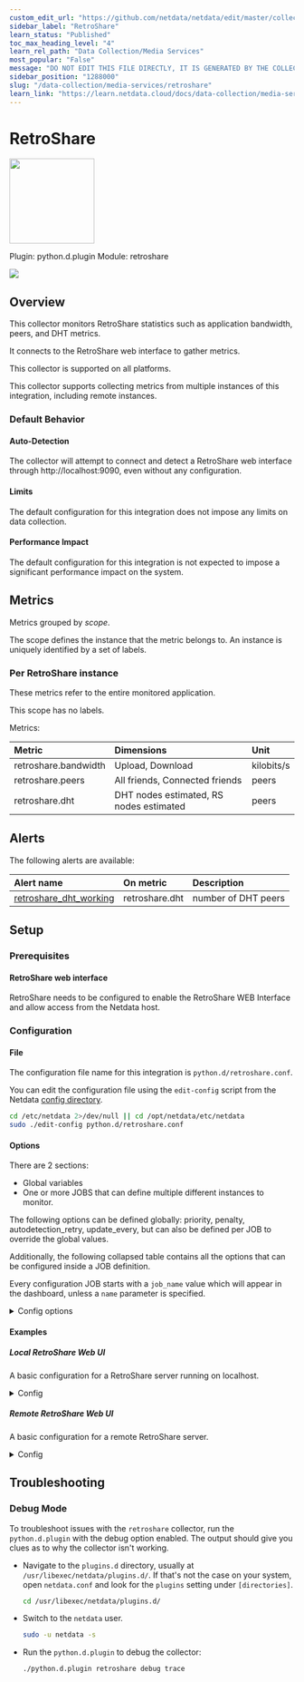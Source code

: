 ```yaml
---
custom_edit_url: "https://github.com/netdata/netdata/edit/master/collectors/python.d.plugin/retroshare/metadata.yaml"
sidebar_label: "RetroShare"
learn_status: "Published"
toc_max_heading_level: "4"
learn_rel_path: "Data Collection/Media Services"
most_popular: "False"
message: "DO NOT EDIT THIS FILE DIRECTLY, IT IS GENERATED BY THE COLLECTOR'S metadata.yaml FILE"
sidebar_position: "1288000"
slug: "/data-collection/media-services/retroshare"
learn_link: "https://learn.netdata.cloud/docs/data-collection/media-services/retroshare"
---
```



# RetroShare


<img src="https://netdata.cloud/img/retroshare.png" width="150"/>


Plugin: python.d.plugin
Module: retroshare

<img src="https://img.shields.io/badge/maintained%20by-Netdata-%2300ab44" />

## Overview

This collector monitors RetroShare statistics such as application bandwidth, peers, and DHT metrics.

It connects to the RetroShare web interface to gather metrics.

This collector is supported on all platforms.

This collector supports collecting metrics from multiple instances of this integration, including remote instances.


### Default Behavior

#### Auto-Detection

The collector will attempt to connect and detect a RetroShare web interface through http://localhost:9090, even without any configuration.

#### Limits

The default configuration for this integration does not impose any limits on data collection.

#### Performance Impact

The default configuration for this integration is not expected to impose a significant performance impact on the system.


## Metrics

Metrics grouped by *scope*.

The scope defines the instance that the metric belongs to. An instance is uniquely identified by a set of labels.



### Per RetroShare instance

These metrics refer to the entire monitored application.

This scope has no labels.

Metrics:

| Metric | Dimensions | Unit |
|:------|:----------|:----|
| retroshare.bandwidth | Upload, Download | kilobits/s |
| retroshare.peers | All friends, Connected friends | peers |
| retroshare.dht | DHT nodes estimated, RS nodes estimated | peers |



## Alerts


The following alerts are available:

| Alert name  | On metric | Description |
|:------------|:----------|:------------|
| [ retroshare_dht_working ](https://github.com/netdata/netdata/blob/master/health/health.d/retroshare.conf) | retroshare.dht | number of DHT peers |


## Setup

### Prerequisites

#### RetroShare web interface

RetroShare needs to be configured to enable the RetroShare WEB Interface and allow access from the Netdata host.



### Configuration

#### File

The configuration file name for this integration is `python.d/retroshare.conf`.


You can edit the configuration file using the `edit-config` script from the
Netdata [config directory](/docs/configuring/configuration#the-netdata-config-directory).

```bash
cd /etc/netdata 2>/dev/null || cd /opt/netdata/etc/netdata
sudo ./edit-config python.d/retroshare.conf
```
#### Options

There are 2 sections:

* Global variables
* One or more JOBS that can define multiple different instances to monitor.

The following options can be defined globally: priority, penalty, autodetection_retry, update_every, but can also be defined per JOB to override the global values.

Additionally, the following collapsed table contains all the options that can be configured inside a JOB definition.

Every configuration JOB starts with a `job_name` value which will appear in the dashboard, unless a `name` parameter is specified.


<details><summary>Config options</summary>

| Name | Description | Default | Required |
|:----|:-----------|:-------|:--------:|
| update_every | Sets the default data collection frequency. | 5 | False |
| priority | Controls the order of charts at the netdata dashboard. | 60000 | False |
| autodetection_retry | Sets the job re-check interval in seconds. | 0 | False |
| penalty | Indicates whether to apply penalty to update_every in case of failures. | yes | False |
| name | Job name. This value will overwrite the `job_name` value. JOBS with the same name are mutually exclusive. Only one of them will be allowed running at any time. This allows autodetection to try several alternatives and pick the one that works. |  | False |
| url | The URL to the RetroShare Web UI. | http://localhost:9090 | False |

</details>

#### Examples

##### Local RetroShare Web UI

A basic configuration for a RetroShare server running on localhost.

<details><summary>Config</summary>

```yaml
localhost:
 name: 'local retroshare'
 url: 'http://localhost:9090'

```
</details>

##### Remote RetroShare Web UI

A basic configuration for a remote RetroShare server.

<details><summary>Config</summary>

```yaml
remote:
 name: 'remote retroshare'
 url: 'http://1.2.3.4:9090'

```
</details>



## Troubleshooting

### Debug Mode

To troubleshoot issues with the `retroshare` collector, run the `python.d.plugin` with the debug option enabled. The output
should give you clues as to why the collector isn't working.

- Navigate to the `plugins.d` directory, usually at `/usr/libexec/netdata/plugins.d/`. If that's not the case on
  your system, open `netdata.conf` and look for the `plugins` setting under `[directories]`.

  ```bash
  cd /usr/libexec/netdata/plugins.d/
  ```

- Switch to the `netdata` user.

  ```bash
  sudo -u netdata -s
  ```

- Run the `python.d.plugin` to debug the collector:

  ```bash
  ./python.d.plugin retroshare debug trace
  ```


